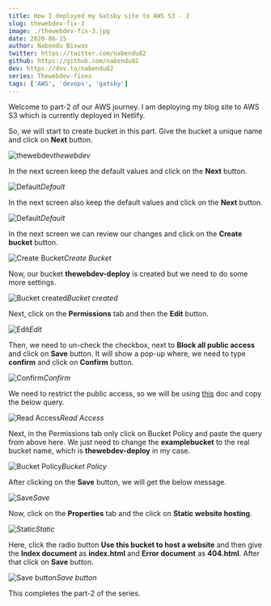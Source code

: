 ```yaml
---
title: How I deployed my Gatsby site to AWS S3 - 2
slug: thewebdev-fix-3
image: ./thewebdev-fix-3.jpg
date: 2020-06-15
author: Nabendu Biswas
twitter: https://twitter.com/nabendu82
github: https://github.com/nabendu82
dev: https://dev.to/nabendu82
series: Thewebdev-fixes
tags: ['AWS', 'devops', 'gatsby']
---
```



Welcome to part-2 of our AWS journey. I am deploying my blog site to AWS S3 which is currently deployed in Netlify.

So, we will start to create bucket in this part. Give the bucket a unique name and click on **Next** button.

![thewebdev](https://ik.imagekit.io/thewebdev/thewebdev-fixes/3/1_woqxWXuV1.png)*thewebdev*

In the next screen keep the default values and click on the **Next** button.

![Default](https://ik.imagekit.io/thewebdev/thewebdev-fixes/3/2_hagqJOhWn.png)*Default*

In the next screen also keep the default values and click on the **Next** button.

![Default](https://ik.imagekit.io/thewebdev/thewebdev-fixes/3/3_vIIHdX_LKx.png)*Default*

In the next screen we can review our changes and click on the **Create bucket** button.

![Create Bucket](https://ik.imagekit.io/thewebdev/thewebdev-fixes/3/4_4Lji0Mo1tQ.png)*Create Bucket*

Now, our bucket **thewebdev-deploy** is created but we need to do some more settings.

![Bucket created](https://ik.imagekit.io/thewebdev/thewebdev-fixes/3/5_rRonHzcxsB.png)*Bucket created*

Next, click on the **Permissions** tab and then the **Edit** button.

![Edit](https://ik.imagekit.io/thewebdev/thewebdev-fixes/3/6_maDG-01_EJ.png)*Edit*

Then, we need to un-check the checkbox, next to **Block all public access** and click on **Save** button. It will show a pop-up where, we need to type **confirm** and click on **Confirm** button.

![Confirm](https://ik.imagekit.io/thewebdev/thewebdev-fixes/3/7_3CqKJH-Aj.png)*Confirm*

We need to restrict the public access, so we will be using [this](https://docs.aws.amazon.com/AmazonS3/latest/dev/example-bucket-policies.html#example-bucket-policies-use-case-2) doc and copy the below query.

![Read Access](https://ik.imagekit.io/thewebdev/thewebdev-fixes/3/8_lwVJTOIncC.png)*Read Access*

Next, in the Permissions tab only click on Bucket Policy and paste the query from above here. We just need to change the **examplebucket** to the real bucket name, which is **thewebdev-deploy** in my case.

![Bucket Policy](https://ik.imagekit.io/thewebdev/thewebdev-fixes/3/9_t7VsxGGUGX.png)*Bucket Policy*

After clicking on the **Save** button, we will get the below message.

![Save](https://ik.imagekit.io/thewebdev/thewebdev-fixes/3/10_MrkVpsJ_rb.png)*Save*

Now, click on the **Properties** tab and the click on **Static website hosting**.

![Static](https://ik.imagekit.io/thewebdev/thewebdev-fixes/3/11_LfimI-zwf5.png)*Static*

Here, click the radio button **Use this bucket to host a website** and then give the **Index document** as **index.html** and **Error document** as **404.html**. After that click on **Save** button.

![Save button](https://ik.imagekit.io/thewebdev/thewebdev-fixes/3/12_7XpyvDEIe.png)*Save button*

This completes the part-2 of the series.
